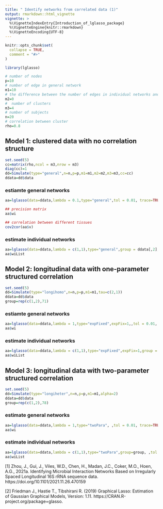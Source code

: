 ```yaml
---
title: " Identify networks from correlated data (1)"
output: rmarkdown::html_vignette
vignette: >
  %\VignetteIndexEntry{Introduction_of_lglasso_package}
  %\VignetteEngine{knitr::rmarkdown}
  %\VignetteEncoding{UTF-8}
---
```


```r
knitr::opts_chunk$set(
  collapse = TRUE,
  comment = "#>"
)
```







```r
library(lglasso)
```



```r
# number of nodes
p=10
# number of edge in general network
m1=10
# the difference between the number of edges in individual networks and general network
m2=0
#  number of clusters
m3=4
# number of subjects
n=20
# correlation between cluster
rho=0.8

```

## Model 1: clustered data with no correlation structure
```r
set.seed(5)
cc=matrix(rho,ncol = m3,nrow = m3)
diag(cc)=1
dd=Simulate(type="general",n=n,p=p,m1=m1,m2=m2,m3=m3,cc=cc)
ddata=dd$data
```



### estiamte general networks

```r
aa=lglasso(data=ddata,lambda = 0.1,type="general",tol = 0.01, trace=TRUE)

## precision matrix
aa$wi

## correlation between different tissues
cov2cor(aa$v)
```

### estimate individual networks
```r
aa=lglasso(data=ddata,lambda = c(1,1),type="general",group = ddata[,2], ,tol = 0.01, trace=TRUE)
aa$wiList
```

## Model 2: longitudinal data with one-parameter structured correlation 


```r

set.seed(5)
dd=Simulate(type="longihomo",n=n,p=p,m1=m1,tau=c(2,1))
ddata=dd$data
group=rep(c(1,2),71)
```





### estiamte general networks

```r
aa=lglasso(data=ddata,lambda = 1,type="expFixed",expFix=1,,tol = 0.01, trace=TRUE)
aa$wi
```


### estimate individual networks

```r
aa=lglasso(data=ddata,lambda = c(1,1),type="expFixed",expFix=1,group = group, ,tol = 0.01, trace=TRUE)
aa$wiList
```


## Model 3: longitudinal data with two-parameter structured correlation 

```r

set.seed(5)
dd=Simulate(type="longiheter",n=n,p=p,m1=m1,alpha=2)
ddata=dd$data
group=rep(c(1,2),78)
```





### estimate general networks

```r
aa=lglasso(data=ddata,lambda = 1,type="twoPara", ,tol = 0.01, trace=TRUE)
aa$wi
```

### estimate individual networks

```r
aa=lglasso(data=ddata,lambda = c(1,1),type="twoPara",group=group, ,tol = 0.01, trace=TRUE)
aa$wiList
```


[1] Zhou, J., Gui, J., Viles, W.D., Chen, H., Madan, J.C., Coker, M.O., Hoen, A.G., 2021a. Identifying Microbial Interaction Networks Based on Irregularly Spaced Longitudinal 16S rRNA sequence data. https://doi.org/10.1101/2021.11.26.470159



[2] Friedman J., Hastie T., Tibshirani R. (2019)  Graphical Lasso: Estimation of Gaussian Graphical Models, Version: 1.11. https://CRAN.R-project.org/package=glasso. 

